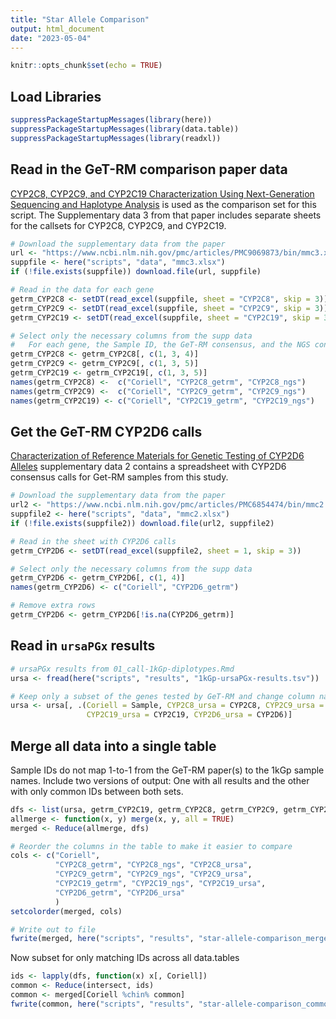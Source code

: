 ```yaml
---
title: "Star Allele Comparison"
output: html_document
date: "2023-05-04"
---
```


```r
knitr::opts_chunk$set(echo = TRUE)
```

## Load Libraries

```r
suppressPackageStartupMessages(library(here))
suppressPackageStartupMessages(library(data.table))
suppressPackageStartupMessages(library(readxl))
```

## Read in the GeT-RM comparison paper data

[CYP2C8, CYP2C9, and CYP2C19 Characterization Using Next-Generation Sequencing and Haplotype Analysis](https://pubmed.ncbi.nlm.nih.gov/35134542/) is used as the comparison 
set for this script. The Supplementary data 3 from that paper includes separate 
sheets for the callsets for CYP2C8, CYP2C9, and CYP2C19.

```r
# Download the supplementary data from the paper
url <- "https://www.ncbi.nlm.nih.gov/pmc/articles/PMC9069873/bin/mmc3.xlsx"
suppfile <- here("scripts", "data", "mmc3.xlsx")
if (!file.exists(suppfile)) download.file(url, suppfile)

# Read in the data for each gene
getrm_CYP2C8 <- setDT(read_excel(suppfile, sheet = "CYP2C8", skip = 3))
getrm_CYP2C9 <- setDT(read_excel(suppfile, sheet = "CYP2C9", skip = 3))
getrm_CYP2C19 <- setDT(read_excel(suppfile, sheet = "CYP2C19", skip = 3)) 

# Select only the necessary columns from the supp data
#   For each gene, the Sample ID, the GeT-RM consensus, and the NGS consensus
getrm_CYP2C8 <- getrm_CYP2C8[, c(1, 3, 4)]
getrm_CYP2C9 <- getrm_CYP2C9[, c(1, 3, 5)]
getrm_CYP2C19 <- getrm_CYP2C19[, c(1, 3, 5)]
names(getrm_CYP2C8) <-  c("Coriell", "CYP2C8_getrm", "CYP2C8_ngs")
names(getrm_CYP2C9) <-  c("Coriell", "CYP2C9_getrm", "CYP2C9_ngs")
names(getrm_CYP2C19) <- c("Coriell", "CYP2C19_getrm", "CYP2C19_ngs")
```

## Get the GeT-RM CYP2D6 calls

[Characterization of Reference Materials for Genetic Testing of CYP2D6 Alleles](https://www.ncbi.nlm.nih.gov/pmc/articles/PMC6854474/) supplementary 
data 2 contains a spreadsheet with CYP2D6 consensus calls for Get-RM samples
from this study.

```r
# Download the supplementary data from the paper
url2 <- "https://www.ncbi.nlm.nih.gov/pmc/articles/PMC6854474/bin/mmc2.xlsx"
suppfile2 <- here("scripts", "data", "mmc2.xlsx")
if (!file.exists(suppfile2)) download.file(url2, suppfile2)

# Read in the sheet with CYP2D6 calls
getrm_CYP2D6 <- setDT(read_excel(suppfile2, sheet = 1, skip = 3))

# Select only the necessary columns from the supp data
getrm_CYP2D6 <- getrm_CYP2D6[, c(1, 4)]
names(getrm_CYP2D6) <- c("Coriell", "CYP2D6_getrm")

# Remove extra rows
getrm_CYP2D6 <- getrm_CYP2D6[!is.na(CYP2D6_getrm)]
```

## Read in `ursaPGx` results

```r
# ursaPGx results from 01_call-1kGp-diplotypes.Rmd
ursa <- fread(here("scripts", "results", "1kGp-ursaPGx-results.tsv"))

# Keep only a subset of the genes tested by GeT-RM and change column names
ursa <- ursa[, .(Coriell = Sample, CYP2C8_ursa = CYP2C8, CYP2C9_ursa = CYP2C9,
                 CYP2C19_ursa = CYP2C19, CYP2D6_ursa = CYP2D6)]
```

## Merge all data into a single table

Sample IDs do not map 1-to-1 from the GeT-RM paper(s) to the 1kGp sample names. 
Include two versions of output: One with all results and the other with only
common IDs between both sets.

```r
dfs <- list(ursa, getrm_CYP2C19, getrm_CYP2C8, getrm_CYP2C9, getrm_CYP2D6)
allmerge <- function(x, y) merge(x, y, all = TRUE)
merged <- Reduce(allmerge, dfs)

# Reorder the columns in the table to make it easier to compare
cols <- c("Coriell",
          "CYP2C8_getrm", "CYP2C8_ngs", "CYP2C8_ursa", 
          "CYP2C9_getrm", "CYP2C9_ngs", "CYP2C9_ursa", 
          "CYP2C19_getrm", "CYP2C19_ngs", "CYP2C19_ursa",
          "CYP2D6_getrm", "CYP2D6_ursa"
          )
setcolorder(merged, cols)

# Write out to file
fwrite(merged, here("scripts", "results", "star-allele-comparison_merged.tsv"), sep = "\t")
```

Now subset for only matching IDs across all data.tables

```r
ids <- lapply(dfs, function(x) x[, Coriell])
common <- Reduce(intersect, ids)
common <- merged[Coriell %chin% common]
fwrite(common, here("scripts", "results", "star-allele-comparison_common.tsv"), sep = "\t")
```
